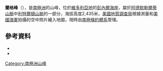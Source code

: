 {{coord|71|34|S|167|42|E|source:GNIS|display=title}}

'''蘭格峰'''（{{lang-en|Lange Peak}}），是[[南極洲|南極洲]]的山峰，位於[[維多利亞地|維多利亞地]]的[[彭內爾海岸|彭內爾海岸]]，屬於[[阿德默勒爾蒂山脈|阿德默勒爾蒂山脈]]中[[利特爾頓山脈|利特爾頓山脈]]的一部分，海拔高度2,435米，[[美國地質調查局|美國地質調查局]]根據測量和[[美國海軍|美國海軍]]拍攝的空中照片繪入地圖，現時由[[南極條約體系|南極條約體系]]管理。

==參考資料==
*{{cite gnis | type = antarid | id = 8454| name = Lange Peak | accessdate = 2013-05-29}}
*{{usgs-gazetteer|id=8454}}

{{Antarctica-geo-stub}}
[[Category:南極洲山峰|Category:南極洲山峰]]